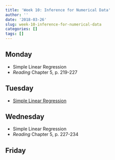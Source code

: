 ```yaml
---
title: 'Week 10: Inference for Numerical Data'
author: ''
date: '2018-03-26'
slug: week-10-inference-for-numerical-data
categories: []
tags: []
---
```


 
## Monday

* Simple Linear Regression
* *Reading* Chapter 5, p. 219-227

## Tuesday

*  [Simple Linear Regression](/labs/simple_regression.html)

## Wednesday 

* Simple Linear Regression
* *Reading* Chapter 5, p. 227-234

## Friday



  